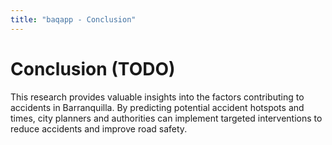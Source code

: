 ```yaml
---
title: "baqapp - Conclusion"
---
```


# Conclusion (TODO)

This research provides valuable insights into the factors contributing to accidents in Barranquilla. By predicting potential accident hotspots and times, city planners and authorities can implement targeted interventions to reduce accidents and improve road safety.
